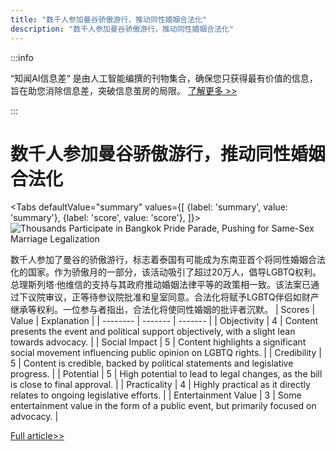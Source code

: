 ```yaml
---
title: "数千人参加曼谷骄傲游行，推动同性婚姻合法化"
description: "数千人参加曼谷骄傲游行，推动同性婚姻合法化"
---
```



:::info

“知闻AI信息差“ 是由人工智能编撰的刊物集合，确保您只获得最有价值的信息，旨在助您消除信息差，突破信息茧房的局限。  [了解更多 >>](/)

:::

# 数千人参加曼谷骄傲游行，推动同性婚姻合法化


<Tabs
	defaultValue="summary"
	values={[
	{label: 'summary', value: 'summary'},
	{label: 'score', value: 'score'},
]}>
<TabItem value="summary">
<img
  src="https://image.informedainews.com/2024/06/Pol-Eya-1717494680-0.jpg"
  alt="Thousands Participate in Bangkok Pride Parade, Pushing for Same-Sex Marriage Legalization"
/>



数千人参加了曼谷的骄傲游行，标志着泰国有可能成为东南亚首个将同性婚姻合法化的国家。作为骄傲月的一部分，该活动吸引了超过20万人，倡导LGBTQ权利。总理斯列塔·他维信的支持与其政府推动婚姻法律平等的政策相一致。该法案已通过下议院审议，正等待参议院批准和皇室同意。合法化将赋予LGBTQ伴侣如财产继承等权利。一位参与者指出，合法化将使同性婚姻的批评者沉默。
</TabItem>
<TabItem value="score">
	| Scores     | Value   | Explanation |
	| -------- | ------- | ------- |
	| Objectivity  | 4    | Content presents the event and political support objectively, with a slight lean towards advocacy.    |
	| Social Impact | 5     | Content highlights a significant social movement influencing public opinion on LGBTQ rights.    |
	| Credibility    | 5    | Content is credible, backed by political statements and legislative progress.    |
	| Potential    | 5    | High potential to lead to legal changes, as the bill is close to final approval.    |
	| Practicality    | 4    | Highly practical as it directly relates to ongoing legislative efforts.    |
	| Entertainment Value    | 3    | Some entertainment value in the form of a public event, but primarily focused on advocacy.    |
</TabItem>
</Tabs>

[Full article>>](https://www3.nhk.or.jp/nhkworld/en/news/20240603_30/)
